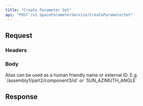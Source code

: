```yaml
---
title: "Create Parameter Set"
api: "POST /v1.SpaceParameterService/CreateParameterSet"
---
```


## Request

### Headers

<Snippet file="authorization-param.mdx" />

### Body

<ParamField body="description" type="string">
  Alias can be used as a human friendly name or external ID. E.g.
  `/assembly1/part2/component3/id` or `SUN_AZIMUTH_ANGLE`
</ParamField>
<ParamField body="member_parameter_ids" type="string[]"></ParamField>
<ParamField body="member_parameter_version_ids" type="string[]"></ParamField>

## Response

<ResponseField name="parameter_set" type="object">
  <Expandable title="parameter set">
    <Snippet file="parameter-set-object.mdx" />
  </Expandable>
</ResponseField>
